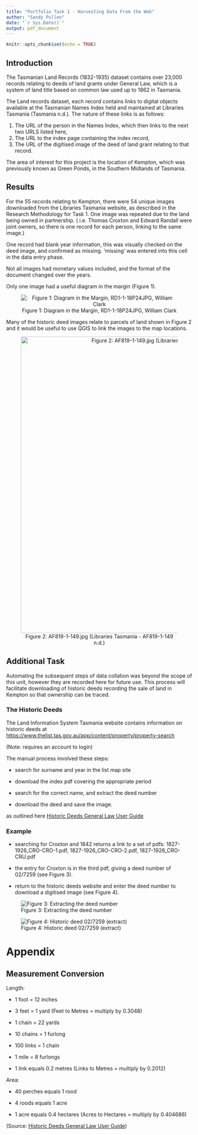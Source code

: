 ```yaml
---
title: "Portfolio Task 1 - Harvesting Data From the Web"
author: "Sandy Pullen"
date: "`r Sys.Date()`"
output: pdf_document
---
```


```r
knitr::opts_chunk$set(echo = TRUE)
```

## Introduction

The Tasmanian Land Records (1832-1935) dataset contains over 23,000 records relating to deeds of land grants under General Law, which is a system of land title based on common law used up to 1862 in Tasmania.

The Land records dataset, each record contains links to digital objects available at the Tasmanian Names Index held and maintained at Libraries Tasmania (Tasmania n.d.). The nature of these links is as follows:

1.  The URL of the person in the Names Index, which then links to the next two URLS listed here,
2.  The URL to the index page containing the index record,
3.  The URL of the digitised image of the deed of land grant relating to that record.

The area of interest for this project is the location of Kempton, which was previously known as Green Ponds, in the Southern Midlands of Tasmania.

## Results

For the 55 records relating to Kempton, there were 54 unique images downloaded from the Libraries Tasmania website, as described in the Research Methodology for Task 1. One image was repeated due to the land being owned in partnership. ( i.e. Thomas Croxton and Edward Randall were joint owners, so there is one record for each person, linking to the same image.)

One record had blank year information, this was visually checked on the deed image, and confirmed as missing. 'missing' was entered into this cell in the data entry phase.

Not all images had monetary values included, and the format of the document changed over the years.

Only one image had a useful diagram in the margin (Figure 1).

<center>

![Figure 1: Diagram in the Margin, RD1-1-18P24JPG, William Clark](images/diagram-in-margins-Clark.png)

</center>

Many of the historic deed images relate to parcels of land shown in Figure 2 and it would be useful to use QGIS to link the images to the map locations.

<center>

![Figure 2: AF819-1-149.jpg (Libraries Tasmania - AF819-1-149 n.d.)](images/AF819-1-149.jpg){width="800"}

</center>

## Additional Task

Automating the subsequent steps of data collation was beyond the scope of this unit, however they are recorded here for future use. This process will facilitate downloading of historic deeds recording the sale of land in Kempton so that ownership can be traced.

### The Historic Deeds

The Land Information System Tasmania website contains information on historic deeds at <https://www.thelist.tas.gov.au/app/content/property/property-search>

(Note: requires an account to login)

The manual process involved these steps:

-   search for surname and year in the list map site

-   download the index pdf covering the appropriate period

-   search for the correct name, and extract the deed number

-   download the deed and save the image.

as outlined here [Historic Deeds General Law User Guide](https://www.thelist.tas.gov.au/app/content/the-list/help-files/Historic-Deeds/Historic_Deeds_General_Law_guide.pdf)

### Example

-   searching for Croxton and 1842 returns a link to a set of pdfs: 1827-1926_CRO-CRO-1.pdf, 1827-1926_CRO-CRO-2.pdf, 1827-1926_CRO-CRU.pdf

-   the entry for Croxton is in the third pdf, giving a deed number of 02/7259 (see Figure 3).

-   return to the historic deeds website and enter the deed number to download a digitised image (see Figure 4).

![Figure 3: Extracting the deed number](images/historic-deed-number.png)

![Figure 4: Historic deed 02/7259 (extract)](images/extract-historic-deed-02-7259.png)

# Appendix

## Measurement Conversion

Length:

-   1 foot = 12 inches

-   3 feet = 1 yard (Feet to Metres = multiply by 0.3048)

-   1 chain = 22 yards

-   10 chains = 1 furlong

-   100 links = 1 chain

-   1 mile = 8 furlongs

-   1 link equals 0.2 metres (Links to Metres = multiply by 0.2012)

Area:

-   40 perches equals 1 rood

-   4 roods equals 1 acre

-   1 acre equals 0.4 hectares (Acres to Hectares = multiply by 0.404686)

(Source: [Historic Deeds General Law User Guide](https://www.thelist.tas.gov.au/app/content/the-list/help-files/Historic-Deeds/Historic_Deeds_General_Law_guide.pdf))
